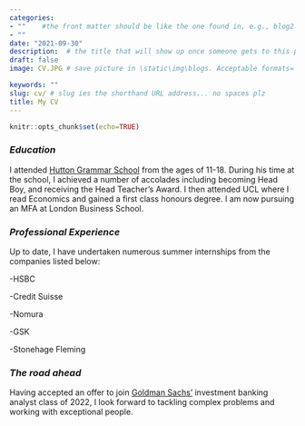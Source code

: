 ```yaml
---
categories:  
- ""    #the front matter should be like the one found in, e.g., blog2.md. It cannot be like the normal Rmd we used
- ""
date: "2021-09-30"
description:  # the title that will show up once someone gets to this page
draft: false
image: CV.JPG # save picture in \static\img\blogs. Acceptable formats= jpg, jpeg, or png . Your iPhone pics wont work

keywords: ""
slug: cv/ # slug ies the shorthand URL address... no spaces plz
title: My CV
---
```


```r
knitr::opts_chunk$set(echo=TRUE)
```


### *Education*  

I attended [Hutton Grammar School](https://www.huttongrammar.org/) from the ages of 11-18. During his time at the school, I achieved a number of accolades including becoming Head Boy, and receiving the Head Teacher's Award. I then attended UCL where I read Economics and gained a first class honours degree. I am now pursuing an MFA at London Business School.  

### *Professional Experience*  

Up to date, I have undertaken numerous summer internships from the companies listed below:  

-HSBC  

-Credit Suisse  

-Nomura  

-GSK  

-Stonehage Fleming

### *The road ahead*

Having accepted an offer to join [Goldman Sachs'](https://www.goldmansachs.com/) investment banking analyst class of 2022, I look forward to tackling complex problems and working with exceptional people. 
